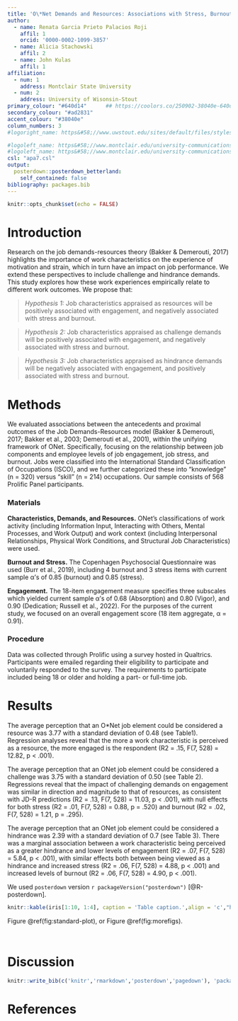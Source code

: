 ```yaml
---
title: 'O\*Net Demands and Resources: Associations with Stress, Burnout, and Engagement'
author:
  - name: Renata Garcia Prieto Palacios Roji
    affil: 1
    orcid: '0000-0002-1099-3857'
  - name: Alicia Stachowski
    affil: 2
  - name: John Kulas
    affil: 1
affiliation:
  - num: 1
    address: Montclair State University
  - num: 2
    address: University of Wisonsin-Stout
primary_colour: "#640d14"      ## https://coolors.co/250902-38040e-640d14-800e13-ad2831
secondary_colour: "#ad2831"
accent_colour: "#38040e"
column_numbers: 3
#logoright_name: https&#58;//www.uwstout.edu/sites/default/files/styles/medium/public/2020-12/stoutlogo_quill.jpg?h=93e672f9&itok=68FWq9LN

#logoleft_name: https&#58;//www.montclair.edu/university-communications/wp-content/uploads/sites/144/2020/10/presidential-seal.svg
#logoleft_name: https&#58;//www.montclair.edu/university-communications/wp-content/uploads/sites/144//2020/10/hawk-logo-color.svg
csl: "apa7.csl"
output: 
  posterdown::posterdown_betterland:
    self_contained: false
bibliography: packages.bib
---
```


```r
knitr::opts_chunk$set(echo = FALSE)
```

# Introduction
Research on the job demands-resources theory (Bakker & Demerouti, 2017) highlights the importance of work characteristics on the experience of motivation and strain, which in turn have an impact on job performance. We extend these perspectives to include challenge and hindrance demands. This study explores how these work experiences empirically relate to different work outcomes. We propose that:

> *Hypothesis 1:* Job characteristics appraised as resources will be positively associated with engagement, and negatively associated with stress and burnout.

> *Hypothesis 2:* Job characteristics appraised as challenge demands will be positively associated with engagement, and negatively associated with stress and burnout.

> *Hypothesis 3:* Job characteristics appraised as hindrance demands will be negatively associated with engagement, and positively associated with stress and burnout.

# Methods
We evaluated associations between the antecedents and proximal outcomes of the Job Demands-Resources model (Bakker & Demerouti, 2017; Bakker et al., 2003; Demerouti et al., 2001), within the unifying framework of ONet. Specifically, focusing on the relationship between job components and employee levels of job engagement, job stress, and burnout. Jobs were classified into the International Standard Classification of Occupations (ISCO), and we further categorized these into “knowledge” (n = 320) versus “skill” (n = 214) occupations. Our sample consists of 568 Prolific Panel participants.

### Materials
**Characteristics, Demands, and Resources.** ONet’s classifications of work activity (including Information Input,  Interacting with Others, Mental Processes, and Work Output) and work context (including Interpersonal Relationships, Physical Work Conditions, and Structural Job Characteristics) were used.

**Burnout and Stress.** The Copenhagen Psychosocial Questionnaire was used (Burr et al., 2019), including 4 burnout and 3 stress items with current sample α’s of 0.85 (burnout) and 0.85 (stress). 

**Engagement.** The 18-item engagement measure specifies three subscales which yielded current sample α’s of 0.68 (Absorption) and 0.80 (Vigor), and 0.90 (Dedication; Russell et al., 2022). For the purposes of the current study, we focused on an overall engagement score (18 item aggregate, α = 0.91). 

### Procedure
Data was collected through Prolific using a survey hosted in Qualtrics.  Participants were emailed regarding their eligibility to participate and voluntarily responded to the survey. The requirements to participate included being 18 or older and holding a part- or full-time job. 

# Results

The average perception that an O*Net job element could be considered a resource was 3.77 with a standard deviation of 0.48 (see Table1). Regression analyses reveal that the more a work characteristic is perceived as a resource, the more engaged is the respondent (R2 = .15, F(7, 528) = 12.82, p < .001). 

The average perception that an ONet job element could be considered a challenge was 3.75 with a standard deviation of 0.50 (see Table 2). Regressions reveal that the impact of challenging demands on engagement was similar in direction and magnitude to that of resources, as consistent with JD-R predictions (R2 = .13, F(7, 528) = 11.03, p < .001), with null effects for both stress (R2 = .01, F(7, 528) = 0.88, p = .520) and burnout (R2 = .02, F(7, 528) = 1.21, p = .295). 

The average perception that an ONet job element could be considered a hindrance was 2.39 with a standard deviation of 0.7 (see Table 3). There was a marginal association between a work characteristic being perceived as a greater hindrance and lower levels of engagement (R2 = .07, F(7, 528) = 5.84, p < .001), with similar effects both between being viewed as a hindrance and increased stress (R2 = .06, F(7, 528) = 4.88, p < .001) and  increased levels of burnout (R2 = .06, F(7, 528) = 4.90, p < .001).

We used `posterdown` version `r packageVersion("posterdown")` [@R-posterdown].

```r
knitr::kable(iris[1:10, 1:4], caption = 'Table caption.',align = 'c',"html")
```

 Figure \@ref(fig:standard-plot), or Figure \@ref(fig:morefigs).

```r

```

```r


```


# Discussion 

```r
knitr::write_bib(c('knitr','rmarkdown','posterdown','pagedown'), 'packages.bib')
```

# References
